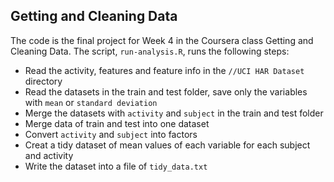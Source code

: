 ## Getting and Cleaning Data

The code is the final project for Week 4 in the Coursera class Getting and Cleaning Data. The script, ```run-analysis.R```, runs the following steps:

* Read the activity,  features and feature info in the ```//UCI HAR Dataset``` directory
* Read the datasets in the train and test folder, save only the variables with ```mean``` or ```standard deviation```
* Merge the datasets with ```activity``` and ```subject``` in the train and test folder
* Merge data of train and test into one dataset
* Convert ```activity``` and ```subject``` into factors
* Creat a tidy dataset of mean values of each variable for each subject and activity
* Write the dataset into a file of ```tidy_data.txt```